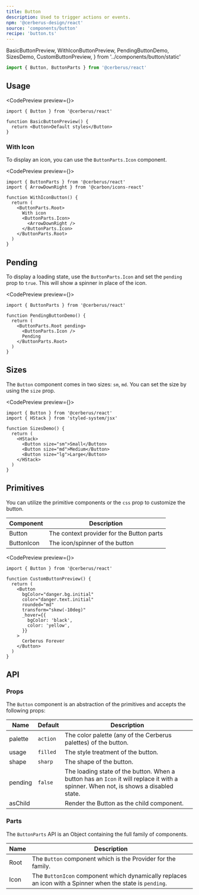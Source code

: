 ```yaml
---
title: Button
description: Used to trigger actions or events.
npm: '@cerberus-design/react'
source: 'components/button'
recipe: 'button.ts'
---
```


  BasicButtonPreview,
  WithIconButtonPreview,
  PendingButtonDemo,
  SizesDemo,
  CustomButtonPreview,
} from '../components/button/static'

```ts
import { Button, ButtonParts } from '@cerberus/react'
```

## Usage

<CodePreview preview={<BasicButtonPreview />}>
```tsx title="button.tsx"
import { Button } from '@cerberus/react'

function BasicButtonPreview() {
  return <Button>Default styles</Button>
}
```
</CodePreview>


### With Icon

To display an icon, you can use the `ButtonParts.Icon` component.

<CodePreview preview={<WithIconButtonPreview />}>
```tsx title="button.tsx"
import { ButtonParts } from '@cerberus/react'
import { ArrowDownRight } from '@carbon/icons-react'

function WithIconButton() {
  return (
    <ButtonParts.Root>
      With icon
      <ButtonParts.Icon>
        <ArrowDownRight />
      </ButtonParts.Icon>
    </ButtonParts.Root>
  )
}
```
</CodePreview>

## Pending

To display a loading state, use the `ButtonParts.Icon` and set the `pending` prop to `true`. This will show a spinner in place of the icon.

<CodePreview preview={<PendingButtonDemo />}>
```tsx title="button.tsx"
import { ButtonParts } from '@cerberus/react'

function PendingButtonDemo() {
  return (
    <ButtonParts.Root pending>
      <ButtonParts.Icon />
      Pending
    </ButtonParts.Root>
  )
}
```
</CodePreview>

## Sizes

The `Button` component comes in two sizes: `sm`, `md`. You can set the size by using the `size` prop.

<CodePreview preview={<SizesDemo />}>
```tsx title="button.tsx"
import { Button } from '@cerberus/react'
import { HStack } from 'styled-system/jsx'

function SizesDemo() {
  return (
    <HStack>
      <Button size="sm">Small</Button>
      <Button size="md">Medium</Button>
      <Button size="lg">Large</Button>
    </HStack>
  )
}
```
</CodePreview>

## Primitives

You can utilize the primitive components or the `css` prop to customize the button.

| Component | Description |
| --------- | ----------- |
| Button    | The context provider for the Button parts |
| ButtonIcon  | The icon/spinner of the button |

<CodePreview preview={<CustomButtonPreview />}>
```tsx title="button.tsx"
import { Button } from '@cerberus/react'

function CustomButtonPreview() {
  return (
    <Button
      bgColor="danger.bg.initial"
      color="danger.text.initial"
      rounded="md"
      transform="skew(-10deg)"
      _hover={{
        bgColor: 'black',
        color: 'yellow',
      }}
    >
      Cerberus Forever
    </Button>
  )
}
```
</CodePreview>

## API

### Props

The `Button` component is an abstraction of the primitives and accepts the following props:

| Name     | Default | Description                            |
| -------- | ------- | -------------------------------------- |
| palette     | `action`   | The color palette (any of the Cerberus palettes) of the button. |
| usage | `filled`    | The style treatment of the button.    |
| shape | `sharp`     | The shape of the button.              |
| pending | `false`    | The loading state of the button. When a button has an `Icon` it will replace it with a spinner. When not, is shows a disabled state.     |
| asChild | | Render the Button as the child component. |

### Parts

The `ButtonParts` API is an Object containing the full family of components.

<NoteAdmonition description="It is best to only use the ButtonParts if you are building a custom solution. Importing Object based components will ship every property it includes into your bundle, regardless if you use it or not." />

| Name     | Description                            |
| -------- | -------------------------------------- |
| Root     | The `Button` component which is the Provider for the family. |
| Icon     | The `ButtonIcon` component which dynamically replaces an icon with a Spinner when the state is `pending`. |
